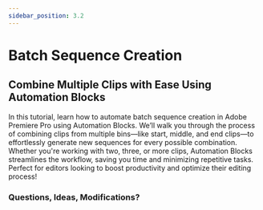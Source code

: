 ```yaml
---
sidebar_position: 3.2
---
```



# Batch Sequence Creation

## Combine Multiple Clips with Ease Using Automation Blocks

In this tutorial, learn how to automate batch sequence creation in Adobe Premiere Pro using Automation Blocks. We’ll walk you through the process of combining clips from multiple bins—like start, middle, and end clips—to effortlessly generate new sequences for every possible combination. Whether you're working with two, three, or more clips, Automation Blocks streamlines the workflow, saving you time and minimizing repetitive tasks. Perfect for editors looking to boost productivity and optimize their editing process!

<Youtube id="awn5A5FwBt0" />

### Questions, Ideas, Modifications?

<RoundButton
  url="https://community.adobe.com/t5/premiere-pro-discussions/how-to-create-multiple-sequences-in-as-few-clicks-as-possible/m-p/14888693#M531376"
  label="Open Forum Discussion"
/>
